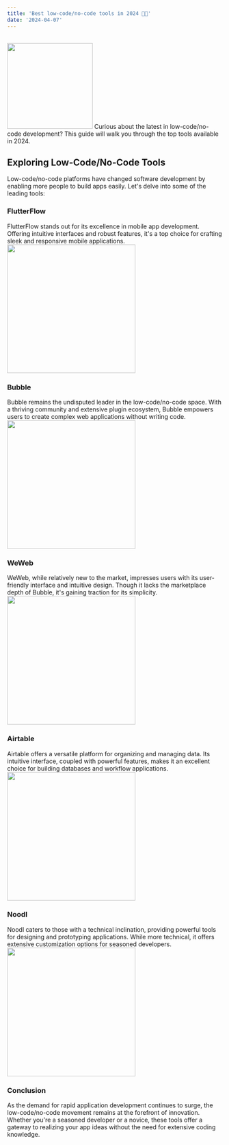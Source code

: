 ```yaml
---
title: 'Best low-code/no-code tools in 2024 🧑‍💻'
date: '2024-04-07'
---
```


<br />
<img src='/blog/1-waterfall.jpg' width='200' class='rounded-xl shadow-lg' />
Curious about the latest in low-code/no-code development? This guide will walk you through the top tools available in 2024.

## Exploring Low-Code/No-Code Tools
Low-code/no-code platforms have changed software development by enabling more people to build apps easily. Let's delve into some of the leading tools:

### FlutterFlow

FlutterFlow stands out for its excellence in mobile app development. Offering intuitive interfaces and robust features, it's a top choice for crafting sleek and responsive mobile applications.
<img src='/blog/1-flutterflow.png' width='300' class='rounded-xl shadow-lg' />

### Bubble

Bubble remains the undisputed leader in the low-code/no-code space. With a thriving community and extensive plugin ecosystem, Bubble empowers users to create complex web applications without writing code.
<img src='/blog/1-bubble.png' width='300' class='rounded-xl shadow-lg' />

### WeWeb

WeWeb, while relatively new to the market, impresses users with its user-friendly interface and intuitive design. Though it lacks the marketplace depth of Bubble, it's gaining traction for its simplicity.
<img src='/blog/1-weweb.png' width='300' class='rounded-xl shadow-lg' />

### Airtable

Airtable offers a versatile platform for organizing and managing data. Its intuitive interface, coupled with powerful features, makes it an excellent choice for building databases and workflow applications.
<img src='/blog/1-airtable.png' width='300' class='rounded-xl shadow-lg' />

### Noodl

Noodl caters to those with a technical inclination, providing powerful tools for designing and prototyping applications. While more technical, it offers extensive customization options for seasoned developers.
<img src='/blog/1-noodl.png' width='300' class='rounded-xl shadow-lg' />

### Conclusion

As the demand for rapid application development continues to surge, the low-code/no-code movement remains at the forefront of innovation. Whether you're a seasoned developer or a novice, these tools offer a gateway to realizing your app ideas without the need for extensive coding knowledge.
